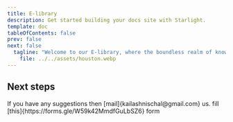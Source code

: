 ```yaml
---
title: E-library
description: Get started building your docs site with Starlight.
template: doc
tableOfContents: false
prev: false
next: false
  tagline: "Welcome to our E-library, where the boundless realm of knowledge meets the convenience of the digital age"
    file: ../../assets/houston.webp
---
```



## Next steps

<CardGrid>
	<Card title="Suggestions" icon="pencil">
		If you have any suggestions then [mail]{kailashnischal@gmail.com} us.
	</Card>
	<Card title="Want to Contribute" icon="add-document">
		 fill [this]{https://forms.gle/W59k42MmdfGuLbSZ6} form
	</Card>
</CardGrid>
